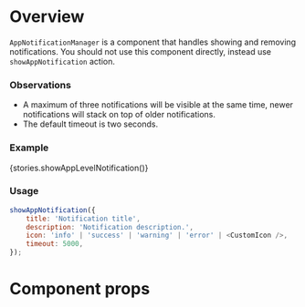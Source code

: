 
<Meta title="Modules|App/Components" component={AppNotificationManager} />

# Overview

`AppNotificationManager` is a component that handles showing and removing notifications.
You should not use this component directly, instead use `showAppNotification` action.

### Observations

-   A maximum of three notifications will be visible at the same time, newer notifications
    will stack on top of older notifications.
-   The default timeout is two seconds.

### Example

<Preview>
    <Story name="AppNotification">{stories.showAppLevelNotification()}</Story>
</Preview>

### Usage

```jsx
showAppNotification({
    title: 'Notification title',
    description: 'Notification description.',
    icon: 'info' | 'success' | 'warning' | 'error' | <CustomIcon />,
    timeout: 5000,
});
```

# Component props

<Props of={AppNotificationManager} />
